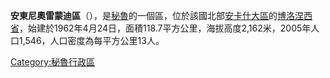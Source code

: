 {{Coord|9|5|S|77|5|W|display=title}}

'''安東尼奧雷蒙迪區'''（{{lang-es|Distrito de Antonio Raimondi}}），是[[秘魯|秘魯]]的一個區，位於該國北部[[安卡什大區|安卡什大區]]的[[博洛涅西省|博洛涅西省]]，始建於1962年4月24日，面積118.7平方公里，海拔高度2,162米，2005年人口1,546，人口密度為每平方公里13人。

{{Peru-geo-stub}}
[[Category:秘魯行政區|Category:秘魯行政區]]